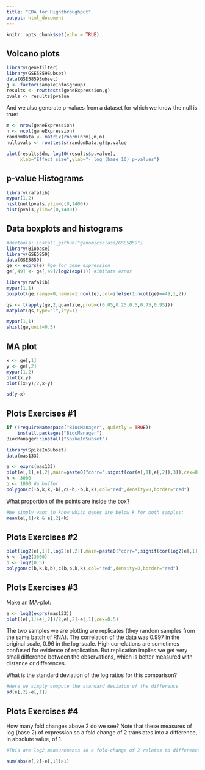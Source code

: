 ```yaml
---
title: "EDA for Highthroughput"
output: html_document
---
```


```r
knitr::opts_chunk$set(echo = TRUE)
```

## Volcano plots

```r
library(genefilter)
library(GSE5859Subset)
data(GSE5859Subset)
g <- factor(sampleInfo$group)
results <- rowttests(geneExpression,g)
pvals <- results$pvalue
```

And we also generate p-values from a dataset for which we know the null is true:
```r
m <- nrow(geneExpression)
n <- ncol(geneExpression)
randomData <- matrix(rnorm(n*m),m,n)
nullpvals <- rowttests(randomData,g)$p.value
```

```r
plot(results$dm,-log10(results$p.value),
     xlab="Effect size",ylab="- log (base 10) p-values")
```

## p-value Histograms

```r
library(rafalib)
mypar(1,2)
hist(nullpvals,ylim=c(0,1400))
hist(pvals,ylim=c(0,1400))
```
## Data boxplots and histograms

```r
#devtools::install_github("genomicsclass/GSE5859")
library(Biobase)
library(GSE5859) 
data(GSE5859)
ge <- exprs(e) #ge for gene expression
ge[,49] <- ge[,49]/log2(exp(1)) #imitate error
```

```r
library(rafalib)
mypar(1,1)
boxplot(ge,range=0,names=1:ncol(e),col=ifelse(1:ncol(ge)==49,1,2))
```

```r
qs <- t(apply(ge,2,quantile,prob=c(0.05,0.25,0.5,0.75,0.95)))
matplot(qs,type="l",lty=1)
```

```r
mypar(1,1)
shist(ge,unit=0.5)
```

## MA plot
```r
x <- ge[,1]
y <- ge[,2]
mypar(1,2)
plot(x,y)
plot((x+y)/2,x-y)
```

```r
sd(y-x)
```

## Plots Exercises #1

```r
if (!requireNamespace("BiocManager", quietly = TRUE))
    install.packages("BiocManager")
BiocManager::install("SpikeInSubset")
```

```r
library(SpikeInSubset)
data(mas133)
```

```r
e <- exprs(mas133)
plot(e[,1],e[,2],main=paste0("corr=",signif(cor(e[,1],e[,2]),3)),cex=0.5)
k <- 3000
b <- 1000 #a buffer
polygon(c(-b,k,k,-b),c(-b,-b,k,k),col="red",density=0,border="red")
```
What proportion of the points are inside the box?
```r
#We simply want to know which genes are below k for both samples:
mean(e[,1]<k & e[,2]<k)
```

## Plots Exercises #2

```r
plot(log2(e[,1]),log2(e[,2]),main=paste0("corr=",signif(cor(log2(e[,1]),log2(e[,2])),2)),cex=0.5)
k <- log2(3000)
b <- log2(0.5)
polygon(c(b,k,k,b),c(b,b,k,k),col="red",density=0,border="red")
```

## Plots Exercises #3

Make an MA-plot:
```r
e <- log2(exprs(mas133))
plot((e[,1]+e[,2])/2,e[,2]-e[,1],cex=0.5)
```

The two samples we are plotting are replicates (they random samples from the same batch of RNA). The correlation of the data was 0.997 in the original scale, 0.96 in the log-scale. High correlations are sometimes confused for evidence of replication. But replication implies we get very small difference between the observations, which is better measured with distance or differences.

What is the standard deviation of the log ratios for this comparison?
```r
#Here we simply compute the standard deviaton of the difference
sd(e[,2]-e[,1])
```

## Plots Exercises #4

How many fold changes above 2 do we see? Note that these measures of log (base 2) of expression so a fold change of 2 translates into a difference, in absolute value, of 1.
```r
#This are log2 measurements so a fold-change of 2 relates to differences of 1 (in absolute value). We then simply count the occurrences:

sum(abs(e[,2]-e[,1])>1)
```
